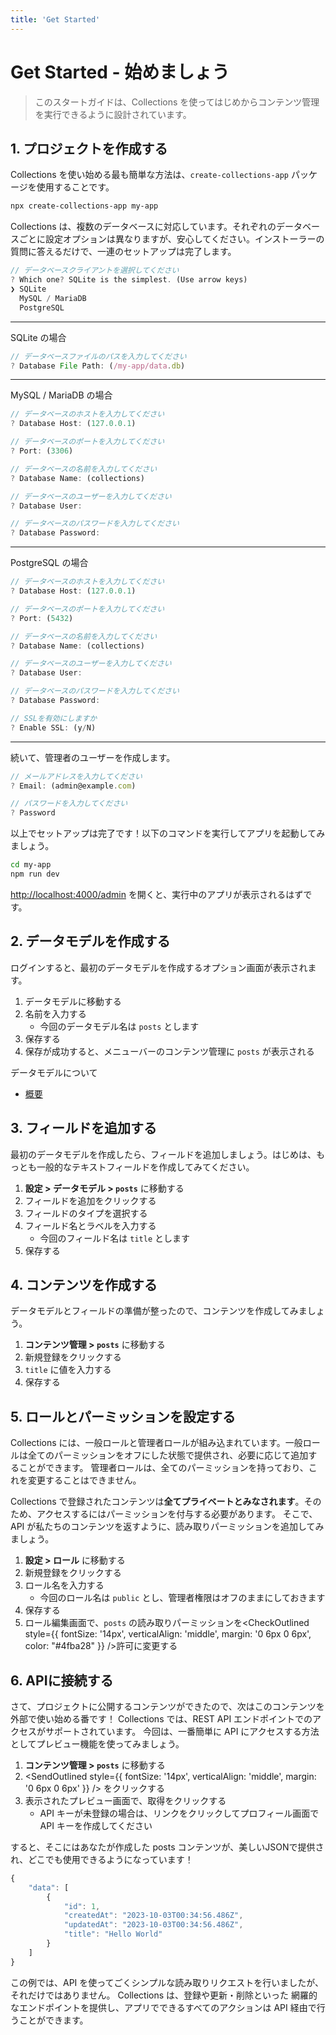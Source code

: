 ```yaml
---
title: 'Get Started'
---
```



# Get Started - 始めましょう

> このスタートガイドは、Collections を使ってはじめからコンテンツ管理を実行できるように設計されています。

## 1. プロジェクトを作成する

Collections を使い始める最も簡単な方法は、`create-collections-app` パッケージを使用することです。

```sh
npx create-collections-app my-app
```

Collections は、複数のデータベースに対応しています。それぞれのデータベースごとに設定オプションは異なりますが、安心してください。インストーラーの質問に答えるだけで、一連のセットアップは完了します。

```js
// データベースクライアントを選択してください
? Which one? SQLite is the simplest. (Use arrow keys)
❯ SQLite
  MySQL / MariaDB
  PostgreSQL
```

---

SQLite の場合

```js
// データベースファイルのパスを入力してください
? Database File Path: (/my-app/data.db)
```

---

MySQL / MariaDB の場合

```js
// データベースのホストを入力してください
? Database Host: (127.0.0.1)

// データベースのポートを入力してください
? Port: (3306)

// データベースの名前を入力してください
? Database Name: (collections)

// データベースのユーザーを入力してください
? Database User:

// データベースのパスワードを入力してください
? Database Password:
```

---

PostgreSQL の場合

```js
// データベースのホストを入力してください
? Database Host: (127.0.0.1)

// データベースのポートを入力してください
? Port: (5432)

// データベースの名前を入力してください
? Database Name: (collections)

// データベースのユーザーを入力してください
? Database User:

// データベースのパスワードを入力してください
? Database Password:

// SSLを有効にしますか
? Enable SSL: (y/N)
```

---

続いて、管理者のユーザーを作成します。

```js
// メールアドレスを入力してください
? Email: (admin@example.com)

// パスワードを入力してください
? Password
```

以上でセットアップは完了です！以下のコマンドを実行してアプリを起動してみましょう。

```sh
cd my-app
npm run dev
```

[http://localhost:4000/admin](http://localhost:4000/admin) を開くと、実行中のアプリが表示されるはずです。

## 2. データモデルを作成する

ログインすると、最初のデータモデルを作成するオプション画面が表示されます。

1. データモデルに移動する
1. 名前を入力する
   - 今回のデータモデル名は `posts` とします
1. 保存する
1. 保存が成功すると、メニューバーのコンテンツ管理に `posts` が表示される

<Callout type="info">
  <p>データモデルについて</p>
  <ul>
    <li>
      <a href="/docs/data-models/overview" style={{ textDecoration: 'underline' }}>
        概要
      </a>
    </li>
  </ul>
</Callout>

## 3. フィールドを追加する

最初のデータモデルを作成したら、フィールドを追加しましょう。はじめは、もっとも一般的なテキストフィールドを作成してみてください。

1. **設定 > データモデル > `posts`** に移動する
1. フィールドを追加をクリックする
1. フィールドのタイプを選択する
1. フィールド名とラベルを入力する
   - 今回のフィールド名は `title` とします
1. 保存する

## 4. コンテンツを作成する

データモデルとフィールドの準備が整ったので、コンテンツを作成してみましょう。

1. **コンテンツ管理 > `posts`** に移動する
1. 新規登録をクリックする
1. `title` に値を入力する
1. 保存する

## 5. ロールとパーミッションを設定する

Collections には、一般ロールと管理者ロールが組み込まれています。一般ロールは全てのパーミッションをオフにした状態で提供され、必要に応じて追加することができます。
管理者ロールは、全てのパーミッションを持っており、これを変更することはできません。

Collections で登録されたコンテンツは**全てプライベートとみなされます**。そのため、アクセスするにはパーミッションを付与する必要があります。
そこで、API が私たちのコンテンツを返すように、読み取りパーミッションを追加してみましょう。

1. **設定 > ロール** に移動する
1. 新規登録をクリックする
1. ロール名を入力する
   - 今回のロール名は `public` とし、管理者権限はオフのままにしておきます
1. 保存する
1. ロール編集画面で、`posts` の読み取りパーミッションを<CheckOutlined style={{ fontSize: '14px', verticalAlign: 'middle', margin: '0 6px 0 6px', color: "#4fba28" }} />許可に変更する

## 6. APIに接続する

さて、プロジェクトに公開するコンテンツができたので、次はこのコンテンツを外部で使い始める番です！
Collections では、REST API エンドポイントでのアクセスがサポートされています。
今回は、一番簡単に API にアクセスする方法としてプレビュー機能を使ってみましょう。

1. **コンテンツ管理 > `posts`** に移動する
1. <SendOutlined
     style={{ fontSize: '14px', verticalAlign: 'middle', margin: '0 6px 0 6px' }}
   /> をクリックする
1. 表示されたプレビュー画面で、取得をクリックする
   - API キーが未登録の場合は、リンクをクリックしてプロフィール画面で API キーを作成してください

すると、そこにはあなたが作成した posts コンテンツが、美しいJSONで提供され、どこでも使用できるようになっています！

```js
{
	"data": [
		{
			"id": 1,
			"createdAt": "2023-10-03T00:34:56.486Z",
			"updatedAt": "2023-10-03T00:34:56.486Z",
			"title": "Hello World"
		}
	]
}
```

この例では、API を使ってごくシンプルな読み取りリクエストを行いましたが、それだけではありません。
Collections は、登録や更新・削除といった 網羅的なエンドポイントを提供し、アプリでできるすべてのアクションは API 経由で行うことができます。
